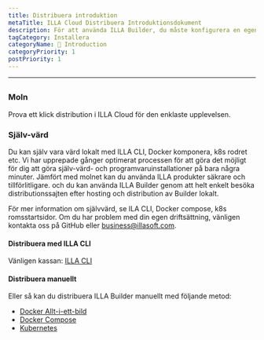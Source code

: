 ```yaml
---
title: Distribuera introduktion
metaTitle: ILLA Cloud Distribuera Introduktionsdokument
description: För att använda ILLA Builder, du måste konfigurera en egen värdmiljö lokalt eller använda ILLA Cloud för att hoppa över byggprocessen och snabbt använda ILLA produkter.
tagCategory: Installera
categoryName: 👋 Introduction
categoryPriority: 1
postPriority: 1
---
```


* * *

## <Heading hidden>Distribuera introduktion</Heading>

### Moln

Prova ett klick distribution i ILLA Cloud för den enklaste upplevelsen.

### Själv-värd

Du kan själv vara värd lokalt med ILLA CLI, Docker komponera, k8s rodret etc. Vi har upprepade gånger optimerat processen för att göra det möjligt för dig att göra själv-värd- och programvaruinstallationer på bara några minuter. Jämfört med molnet kan du använda ILLA produkter säkrare och tillförlitligare. och du kan använda ILLA Builder genom att helt enkelt besöka distributionssajten efter hosting och distribution av Builder lokalt.

För mer information om självvärd, se ILA CLI, Docker compose, k8s romsstartsidor.
Om du har problem med din egen driftsättning, vänligen kontakta oss på GitHub eller business@illasoft.com.

#### Distribuera med ILLA CLI

Vänligen kassan: [ILLA CLI](https://www.illacloud.com/docs/illa-cli)

#### Distribuera manuellt

Eller så kan du distribuera ILLA Builder manuellt med följande metod:

-   [Docker Allt-i-ett-bild](https://github.com/illacloud/deploy-illa-manuelly/blob/main/docker/README.md)
-   [Docker Compose](https://github.com/illacloud/deploy-illa-manuelly/blob/main/docker-compose/README.md)
-   [Kubernetes](https://github.com/illacloud/deploy-illa-manuellt/blob/main/kubernetes/README.md)
